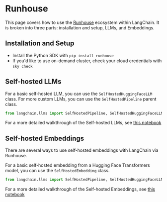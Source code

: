 # Runhouse

This page covers how to use the [Runhouse](https://github.com/run-house/runhouse) ecosystem within LangChain.
It is broken into three parts: installation and setup, LLMs, and Embeddings.

## Installation and Setup
- Install the Python SDK with `pip install runhouse`
- If you'd like to use on-demand cluster, check your cloud credentials with `sky check`

## Self-hosted LLMs
For a basic self-hosted LLM, you can use the `SelfHostedHuggingFaceLLM` class. For more
custom LLMs, you can use the `SelfHostedPipeline` parent class.

```python
from langchain.llms import SelfHostedPipeline, SelfHostedHuggingFaceLLM
```

For a more detailed walkthrough of the Self-hosted LLMs, see [this notebook](/docs/modules/model_io/models/llms/integrations/runhouse.html)

## Self-hosted Embeddings
There are several ways to use self-hosted embeddings with LangChain via Runhouse.

For a basic self-hosted embedding from a Hugging Face Transformers model, you can use 
the `SelfHostedEmbedding` class.
```python
from langchain.llms import SelfHostedPipeline, SelfHostedHuggingFaceLLM
```

For a more detailed walkthrough of the Self-hosted Embeddings, see [this notebook](/docs/modules/data_io/text_embedding/integrations/self-hosted.html)
